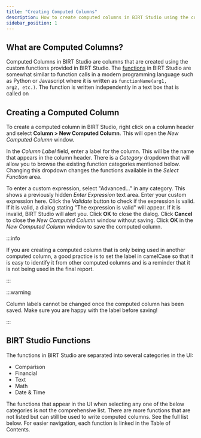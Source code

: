 ```yaml
---
title: "Creating Computed Columns"
description: How to create computed columns in BIRT Studio using the custom functions provided.
sidebar_position: 1
---
```



## What are Computed Columns?

Computed Columns in BIRT Studio are columns that are created using the custom functions provided in BIRT Studio. The [functions](#birt-studio-functions) in BIRT Studio are somewhat similar to function calls in a modern programming language such as Python or Javascript where it is written as <code>functionName(arg1, arg2, etc.)</code>. The function is written independently in a text box that is called on

## Creating a Computed Column

To create a computed column in BIRT Studio, right click on a column header and select **Column > New Computed Column**. This will open the _New Computed Column_ window.

In the _Column Label_ field, enter a label for the column. This will be the name that appears in the column header. There is a _Category_ dropdown that will allow you to browse the existing function categories mentioned below. Changing this dropdown changes the functions available in the _Select Function_ area.

To enter a custom expression, select "Advanced..." in any category. This shows a previously hidden _Enter Expression_ text area. Enter your custom expression here. Click the _Validate_ button to check if the expression is valid. If it is valid, a dialog stating "The expression is valid" will appear. If it is invalid, BIRT Studio will alert you. Click **OK** to close the dialog. Click **Cancel** to close the _New Computed Column_ window without saving. Click **OK** in the _New Computed Column_ window to save the computed column.

:::info

If you are creating a computed column that is only being used in another computed column, a good practice is to set the label in camelCase so that it is easy to identify it from other computed columns and is a reminder that it is not being used in the final report.

:::

:::warning

Column labels cannot be changed once the computed column has been saved. Make sure you are happy with the label before saving!

:::

## BIRT Studio Functions

The functions in BIRT Studio are separated into several categories in the UI:

- Comparison
- Financial
- Text
- Math
- Date & Time

The functions that appear in the UI when selecting any one of the below categories is not the comprehensive list. There are more functions that are not listed but can still be used to write computed columns. See the full list below. For easier navigation, each function is linked in the Table of Contents.

<BirtFunctionList />
